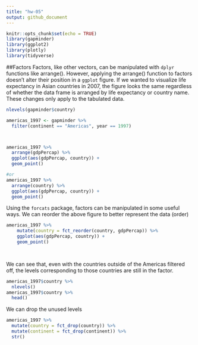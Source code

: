 ```yaml
---
title: "hw-05"
output: github_document
---
```


```r
knitr::opts_chunk$set(echo = TRUE)
library(gapminder)
library(ggplot2)
library(plotly)
library(tidyverse)
```

##Factors
Factors, like other vectors, can be manipulated with `dplyr` functions like arrange(). However, applying the arrange() function to factors doesn't alter their position in a `ggplot` figure. If we wanted to visualize life expectancy in Asian countries in 2007, the figure looks the same regardless of whether the data frame is arranged by life expectancy or country name. These changes only apply to the tabulated data.


```r
nlevels(gapminder$country)

americas_1997 <- gapminder %>% 
  filter(continent == "Americas", year == 1997)



americas_1997 %>% 
  arrange(gdpPercap) %>% 
  ggplot(aes(gdpPercap, country)) +
  geom_point()

#or
americas_1997 %>% 
  arrange(country) %>% 
  ggplot(aes(gdpPercap, country)) +
  geom_point()
```

Using the `forcats` package, factors can be manipulated in some useful ways. We can reorder the above figure to better represent the data (order)

```r

americas_1997 %>% 
    mutate(country = fct_reorder(country, gdpPercap)) %>% 
    ggplot(aes(gdpPercap, country)) + 
    geom_point()

  
```

We can see that, even with the countries outside of the Americas filtered off, the levels corresponding to those countries are still in the factor.
```r
americas_1997$country %>% 
  nlevels()
americas_1997$country %>% 
  head()
```

We can drop the unused levels

```r
americas_1997 %>% 
  mutate(country = fct_drop(country)) %>% 
  mutate(continent = fct_drop(continent)) %>% 
  str()
```

